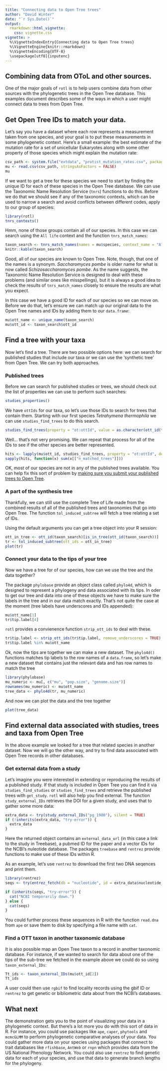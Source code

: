 ```yaml
---
title: "Connecting data to Open Tree trees"
author: "David Winter"
date: "`r Sys.Date()`"
output:
  rmarkdown::html_vignette:
    css: vignette.css
vignette: >
  %\VignetteIndexEntry{Connecting data to Open Tree trees}
  %\VignetteEngine{knitr::rmarkdown}
  %\VignetteEncoding{UTF-8}
  \usepackage[utf8]{inputenc}
---
```


## Combining data from OToL and other sources.

One of the major goals of `rotl` is to help users combine data from other
sources with the phylogenetic trees in the Open Tree database. This examples
document describes some of the ways in which a user might connect data to trees
from Open Tree.

## Get Open Tree IDs to match your data.

Let's say you have a dataset where each row represents a measurement taken from
one species, and your goal is to put these measurements in some phylogenetic
context. Here's a small example: the best estimate of the mutation rate for a
set of unicellular Eukaryotes along with some other property of those species
which might explain the mutation rate:

```r
csv_path <- system.file("extdata", "protist_mutation_rates.csv", package = "rotl")
mu <- read.csv(csv_path, stringsAsFactors = FALSE)
mu
```

If we want to get a tree for these species we need to start by finding the
unique ID for each of these species in the Open Tree database. We can use the
Taxonomic Name Resolution Service (`tnrs`) functions to do this. Before we do
that we should see if any of the taxonomic contexts, which can be used to narrow
a search and avoid conflicts between different codes, apply to our group of species:

```r
library(rotl)
tnrs_contexts()
```

Hmm, none of those groups contain all of our species. In this case we can
search using the `All life` context and the function `tnrs_match_names`:

```r
taxon_search <- tnrs_match_names(names = mu$species, context_name = "All life")
knitr::kable(taxon_search)
```

Good, all of our  species are known to Open Tree. Note, though, that one of the names
is a synonym. _Saccharomyces pombe_ is older name for what is now called
_Schizosaccharomyces pombe_. As the name suggests, the Taxonomic Name
Resolution Service is designed to deal with these problems (and similar ones
like misspellings), but it is always a good idea to check the results of
`tnrs_match_names` closely to ensure the results are what you expect.

In this case we have a good ID for each of our species so we can move on. Before
we do that, let's ensure we can match up our original data to the Open Tree
names and IDs by adding them to our `data.frame`:

```r
mu$ott_name <- unique_name(taxon_search)
mu$ott_id <- taxon_search$ott_id
```

## Find a tree with your taxa

Now let's find a tree. There are two possible options here: we can search for
published studies that include our taxa or we can use the 'synthetic tree' from
Open Tree. We can try both approaches.

### Published trees

Before we can search for published studies or trees, we should check out the
list of properties we can use to perform such searches:

```r
studies_properties()
```

We have `ottIds` for our taxa, so let's use those IDs to search for trees that
contain them.  Starting with our first species _Tetrahymena thermophila_ we can
use `studies_find_trees` to do this search.

```r
studies_find_trees(property = "ot:ottId", value = as.character(ott_id(taxon_search)[1]))
```

Well... that's not very promising. We can repeat that process for all of the IDs
to see if the other species are better represented.


```r
hits <- lapply(mu$ott_id, studies_find_trees, property = "ot:ottId", detailed = FALSE)
sapply(hits, function(x) sum(x[["n_matched_trees"]]))
```

OK, most of our species are not in any of the published trees available. You can
help fix this sort of problem by [making sure you submit your published trees to
Open Tree](https://tree.opentreeoflife.org/curator).

### A part of the synthesis tree

Thankfully, we can still use the complete Tree of Life made from the
combined results of all of the published trees and taxonomies that go into Open
Tree. The function `tol_induced_subtree` will fetch a tree relating a set of IDs.

Using the default arguments you can get a tree object into your R session:


```r
ott_in_tree <- ott_id(taxon_search)[is_in_tree(ott_id(taxon_search))]
tr <- tol_induced_subtree(ott_ids = ott_in_tree)
plot(tr)
```

### Connect your data to the tips of your tree

Now we have a tree for of our species, how can we use the tree and the data
together?

The package `phylobase` provide an object class called `phylo4d`, which is
designed to represent a phylogeny and data associated with its tips. In oder to
get our tree and data into one of these objects we have to make sure the labels
in the tree and in our data match exactly. That's not quite the case at the
moment (tree labels have underscores and IDs appended):

```r
mu$ott_name[1]
tr$tip.label[4]
```

`rotl` provides a convienence function `strip_ott_ids` to deal with these.

```r
tr$tip.label <- strip_ott_ids(tr$tip.label, remove_underscores = TRUE)
tr$tip.label %in% mu$ott_name
```

Ok, now the tips are together we can make a new dataset. The `phylo4d()`
functions matches tip labels to the row names of a `data.frame`, so let's make
a new dataset that contains just the relevant data and has row names to match
the tree

```r
library(phylobase)
mu_numeric <- mu[, c("mu", "pop.size", "genome.size")]
rownames(mu_numeric) <- mu$ott_name
tree_data <- phylo4d(tr, mu_numeric)
```
And now we can plot the data and the tree together


```r
plot(tree_data)
```

## Find external data associated with studies, trees and taxa from Open Tree

In the above example we looked for a tree that related species in another dataset.
Now we will go the other way, and try to find data associated with Open Tree records
in other databases.

### Get external data from a study

Let's imagine you were interested in extending or reproducing the results of a
published study. If that study is included in Open Tree you can find it via
`studies_find_studies` or `studies_find_trees` and retrieve the published trees
with `get_study`. `rotl` will also help you find external. The function
`study_external_IDs` retrieves the DOI for a given study, and uses that to
gather some more data:

```r
extra_data <- try(study_external_IDs("pg_1980"), silent = TRUE)
if (!inherits(extra_data, "try-error")) {
  extra_data
}
```

Here the returned object contains an `external_data_url` (in this case a link to
the study in Treebase), a pubmed ID for the paper and a vector IDs for the
NCBI's nuleotide database. The packages `treebase` and `rentrez` provide
functions to make use of these IDs within R.

As an example, let's use `rentrez` to download the first two DNA seqences and
print them.

```r
library(rentrez)
seqs <- try(entrez_fetch(db = "nucleotide", id = extra_data$nucleotide_ids[1:2], rettype = "fasta"), silent = TRUE)

if (inherits(seqs, "try-error")) {
  cat("NCBI temporarily down.")
} else {
  cat(seqs)
}
```

You could further process these sequences in R with the function `read.dna` from
`ape` or save them to disk by specifying a file name with `cat`.

### Find a OTT taxon in another taxonomic database

It is also possible map an Open Tree taxon to a record in another taxonomic
database. For instance, if we wanted to search for data about one of the tips of
the sub-tree we fetched in the example above we could do so using
`taxon_external_IDs`:

```r
Tt_ids <- taxon_external_IDs(mu$ott_id[2])
Tt_ids
```

A user could then use `rgbif` to find locality records using the gbif ID or
`rentrez` to get genetic or bibliometric data about from the NCBI's databases.


## What next

The demonstration gets you to the point of visualizing your data in a
phylogenetic context. But there's a lot more you do with this sort of data in R.
For instance, you could use packages like `ape`, `caper`, `phytools` and
`mcmcGLMM` to perform phylogenetic comparative analyses of your data. You could
gather more data on your species using packages that connect to
trait databases like `rfishbase`, `AntWeb` or `rnpn` which provides data from
the US National Phenology Network. You could also use `rentrez` to find genetic
data for each of your species, and use that data to generate branch lengths for
the phylogeny.
